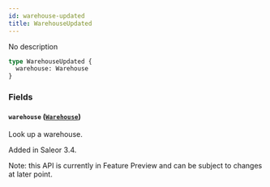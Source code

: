```yaml
---
id: warehouse-updated
title: WarehouseUpdated
---
```


No description

```graphql
type WarehouseUpdated {
  warehouse: Warehouse
}
```

### Fields

#### `warehouse` ([`Warehouse`](../../../developer/api-reference/objects/warehouse))

Look up a warehouse.

Added in Saleor 3.4.

Note: this API is currently in Feature Preview and can be subject to changes at later point.

